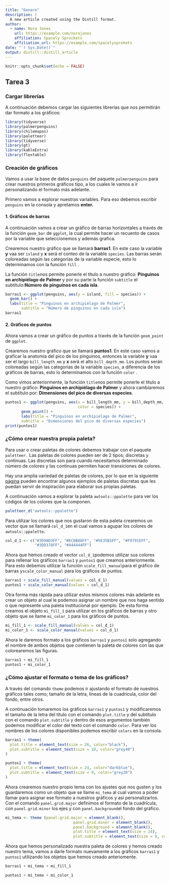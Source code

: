 ```yaml
---
title: "Genaro"
description: |
  A new article created using the Distill format.
author:
  - name: Nora Jones 
    url: https://example.com/norajones
    affiliation: Spacely Sprockets
    affiliation_url: https://example.com/spacelysprokets
date: "`r Sys.Date()`"
output: distill::distill_article
---
```


```r
knitr::opts_chunk$set(echo = FALSE)
```

## Tarea 3

### Cargar librerías

A continuación debemos cargar las siguientes librerías que nos permitirán dar formato a los gráficos:

```r
library(tidyverse)
library(palmerpenguins)
library(chilemapas)
library(paletteer)
library(tidyverse)
library(gt)
library(kableExtra)
library(flextable)
```

### Creación de gráficos

Vamos a usar la base de datos `penguins` del paquete `palmerpenguins` para crear nuestros primeros gráficos tipo, a los cuales le vamos a ir personalizando el formato más adelante.

Primero vamos a explorar nuestras variables. Para eso debemos escribir `penguins` en la consola y apretamos **enter.**

#### 1. Gráficos de barras

A continuación vamos a crear un gráfico de barras horizontales a través de la función `geom_bar` de `ggplot`, la cual permite hacer un recuento de casos por la variable que seleccionemos y además grafica.

Crearemos nuestro gráfico que se llamará **barras1**. En este caso la variable **y** vaa ser `island` y **x** será el conteo de la variable `species`. Las barras serán coloreadas según las categorías de la variable especie, esto lo determinamos con la función `fill` .

La función `title`nos permite ponerle el título a nuestro gráfico: **Pinguinos en archipiélago de Palmer** y por su parte la función `subtitle` el subtítulo:**Número de pinguinos en cada isla**.

```r
barras1 <- ggplot(penguins, aes(y = island, fill = species)) + 
  geom_bar() + 
  labs(title = "Pinguinos en archipiélago de Palmer",
       subtitle = "Número de pinguinos en cada isla")
barras1
```

#### 2. Gráficos de puntos

Ahora vamos a crear un gráfico de puntos a través de la función `geom_point` de `ggplot`.

Crearemos nuestro gráfico que se llamará **puntos1**. En este caso vamos a graficar la anatomía del pico de los pinguinos, entonces la variable **y** vaa ser el largo `bill_length_mm` y **x** será el alto `bill_depth_mm`. Los puntos serán coloreadas según las categorías de la variable `species`, a diferencia de los gráficos de barras, esto lo determinamos con la función `color` .

Como vimos anteriormente, la función `title`nos permite ponerle el título a nuestro gráfico: **Pinguinos en archipiélago de Palmer** y ahora cambiaremos el subtítulo por: **Dimensiones del pico de diversas especies**.

```r
puntos1 <- ggplot(penguins, aes(x = bill_length_mm, y = bill_depth_mm,
                                color = species)) + 
       geom_point() + 
       labs(title = "Pinguinos en archipiélago de Palmer",
       subtitle = "Dimensiones del pico de diversas especies")
print(puntos1)
```

### ¿Cómo crear nuestra propia paleta?

Para usar o crear paletas de colores debemos trabajar con el paquete `paletteer.` Las paletas de colores pueden ser de 2 tipos; discretas y continuas. Las discretas son para cuando necesitamos determinado número de colores y las continuas permiten hacer transiciones de colores.

Hay una amplia variedad de paletas de colores, por lo que en la siguiente [página](https://emilhvitfeldt.github.io/r-color-palettes/discrete.html){style="blue"} pueden encontrar algunos ejemplos de paletas discretas que les puedan servir de inspiración para elaborar sus propias paletas.

A continuación vamos a explorar la paleta `awtools::ppalette` para ver los códigos de los colores que la componen.

```r
paletteer_d("awtools::ppalette")
```

Para utilizar los colores que nos gustaron de esta paleta crearemos un vector que se llamará `col_d_1`en el cual vamos a agupar los colores de `awtools::ppalette`.

```r
col_d_1 <- c("#3D98D3FF", "#EC0B88FF", "#5E35B1FF", "#F9791EFF", 
             "#3DD378FF", "#444444FF")
```

Ahora que hemos creado el vector `col_d_1`podemos utilizar sus colores para rellenar los gráficos `barras1` y `puntos1` que creamos anteriormente. Para esto debemos utilizar la función `scale_fill_manual`para el gráfico de barras y`scale_color_manual` para los gráficos de puntos.

```r
barras1 + scale_fill_manual(values = col_d_1)
puntos1 + scale_color_manual(values = col_d_1)
```

Otra forma más rápida para utilizar estos mismos colores más adelante es crear un objeto al cual le podemos asignar un nombre que nos haga sentido o que represente una paleta institucional por ejemplo. De esta forma creamos el objeto `mi_fill_1` para utilizar en los gráficos de barras y otro objeto que se llame `mi_color_1` para los gráficos de puntos.

```r
mi_fill_1 <- scale_fill_manual(values = col_d_1)
mi_color_1 <- scale_color_manual(values = col_d_1)
```

Ahora le daremos formato a los gráficos `barras1` y `puntos1` solo agregando el nombre de ambos objetos que contienen la paleta de colores con las que colorearemos las figuras.

```r
barras1 + mi_fill_1
puntos1 + mi_color_1
```

### ¿Cómo ajustar el formato o tema de los gráficos?

A través del comando `theme` podemos ir ajustando el formato de nuestros gráficos tales como; tamaño de la letra, líneas de la cuadrícula, color del fondo, entre otros.

A continuación tomaremos los gráficos `barras1` y `puntos1` y modificaremos el tamaño de la letra del título con el comando `plot.title` y del subtítulo con el comando `plot.subtitle` y dentro de esos argumentos también podemos modificar el color del texto con el comando `color`. Para ver los nombres de los colores disponibles podemos escribir `colors` en la consola.

```r
barras1 + theme(
  plot.title = element_text(size = 26, color="black"),
  plot.subtitle = element_text(size = 10, color="grey40")
)
```

```r
puntos1 + theme(
  plot.title = element_text(size = 24, color="darkblue"),
  plot.subtitle = element_text(size = 9, color="grey20")
)
```

Ahora crearemos nuestro propio tema con los ajustes que nos gusten y los guardaremos como un objeto que se llame `mi_tema` al cual vamos a poder llamar para asignar ese formato a nuestros gráficos y así personalizarlos. Con el comando `panel.grid.major` definimos el formato de la cuadrícula, con `panel.grid.minor` los ejes y con `panel.background`el fondo del gráfico.

```r
mi_tema <- theme (panel.grid.major = element_blank(),
                              panel.grid.minor = element_blank(),
                              panel.background = element_blank(),
                              plot.title = element_text(size = 24),
                              plot.subtitle = element_text(size = 9, color = "grey40"))
```

Ahora que hemos personalizado nuestra paleta de colores y hemos creado nuestro tema, vamos a darle formato nuevamente a los gráficos `barras1` y `puntos1` utilizando los objetos que hemos creado anteriomente.

```r
barras1 + mi_tema + mi_fill_1 
```

```r
puntos1 + mi_tema + mi_color_1 
```









